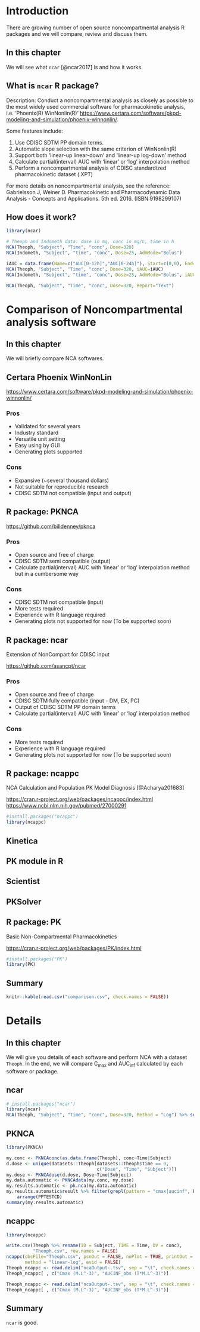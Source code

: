 # Introduction

There are growing number of open source noncompartmental analysis R packages and we will compare, review and discuss them.

## In this chapter

We will see what `ncar` [@ncar2017] is and how it works.

## What is `ncar` R package?

Description: Conduct a noncompartmental analysis as closely as possible to the most widely used commercial software for pharmacokinetic analysis, i.e. 'Phoenix(R) WinNonlin(R)' <https://www.certara.com/software/pkpd-modeling-and-simulation/phoenix-winnonlin/>.

Some features include:
    
1. Use CDISC SDTM PP domain terms.
2. Automatic slope selection with the same criterion of WinNonlin(R)
3. Support both 'linear-up linear-down' and 'linear-up log-down' method
4. Calculate partial(interval) AUC with 'linear' or 'log' interpolation method
5. Perform a noncompartmental analysis of CDISC standardized pharmacokinetic dataset (.XPT)

For more details on noncompartmental analysis, see the reference: Gabrielsson J, Weiner D. Pharmacokinetic and Pharmacodynamic Data Analysis - Concepts and Applications. 5th ed. 2016. (ISBN:9198299107)

## How does it work?

```r
library(ncar)

# Theoph and Indometh data: dose in mg, conc in mg/L, time in h
NCA(Theoph, "Subject", "Time", "conc", Dose=320)
NCA(Indometh, "Subject", "time", "conc", Dose=25, AdmMode="Bolus")

iAUC = data.frame(Name=c("AUC[0-12h]","AUC[0-24h]"), Start=c(0,0), End=c(12,24)) ; iAUC
NCA(Theoph, "Subject", "Time", "conc", Dose=320, iAUC=iAUC)
NCA(Indometh, "Subject", "time", "conc", Dose=25, AdmMode="Bolus", iAUC=iAUC)
```

```r
NCA(Theoph, "Subject", "Time", "conc", Dose=320, Report="Text")
```

# Comparison of Noncompartmental analysis software

## In this chapter

We will briefly compare NCA softwares.

## Certara Phoenix WinNonLin

<https://www.certara.com/software/pkpd-modeling-and-simulation/phoenix-winnonlin/>

### Pros

- Validated for several years
- Industry standard
- Versatile unit setting
- Easy using by GUI 
- Generating plots supported

### Cons

- Expansive (~several thousand dollars)
- Not suitable for reproducible research
- CDISC SDTM not compatible (input and output)

## R package: PKNCA

<https://github.com/billdenney/pknca>

### Pros

- Open source and free of charge
- CDISC SDTM semi compatible (output)
- Calculate partial(interval) AUC with 'linear' or 'log' interpolation method but in a cumbersome way

### Cons
 
- CDISC SDTM not compatible (input)
- More tests required
- Experience with R language required
- Generating plots not supported for now (To be supported soon)


## R package: ncar

Extension of NonCompart for CDISC input

<https://github.com/asancpt/ncar>

### Pros

- Open source and free of charge
- CDISC SDTM fully compatible (input - DM, EX, PC)
- Output of CDISC SDTM PP domain terms 
- Calculate partial(interval) AUC with 'linear' or 'log' interpolation method

### Cons

- More tests required
- Experience with R language required
- Generating plots not supported for now (To be supported soon)

## R package: ncappc

NCA Calculation and Population PK Model Diagnosis [@Acharya201683]

<https://cran.r-project.org/web/packages/ncappc/index.html>
<https://www.ncbi.nlm.nih.gov/pubmed/27000291>



```r
#install.packages("ncappc")
library(ncappc)
```


## Kinetica

## PK module in R

## Scientist

## PKSolver

## R package: PK

Basic Non-Compartmental Pharmacokinetics

<https://cran.r-project.org/web/packages/PK/index.html>


```r
#install.packages("PK")
library(PK)
```

## Summary

```r
knitr::kable(read.csv("comparison.csv", check.names = FALSE))
```

# Details


## In this chapter

We will give you details of each software and perform NCA with a dataset `Theoph`. In the end, we will compare C~max~ and AUC~inf~ calculated by each software or package.

## ncar

```r
# install.packages("ncar")
library(ncar)
NCA(Theoph, "Subject", "Time", "conc", Dose=320, Method = "Log") %>% select(CMAX, AUCIFO)
```

## PKNCA

```r
library(PKNCA)

my.conc <- PKNCAconc(as.data.frame(Theoph), conc~Time|Subject)
d.dose <- unique(datasets::Theoph[datasets::Theoph$Time == 0,
                                  c("Dose", "Time", "Subject")])
my.dose <- PKNCAdose(d.dose, Dose~Time|Subject)
my.data.automatic <- PKNCAdata(my.conc, my.dose)
my.results.automatic <- pk.nca(my.data.automatic)
my.results.automatic$result %>% filter(grepl(pattern = "cmax|aucinf", PPTESTCD)) %>% 
    arrange(PPTESTCD)
summary(my.results.automatic)
```

## ncappc

```r
library(ncappc)

write.csv(Theoph %>% rename(ID = Subject, TIME = Time, DV = conc), 
          "Theoph.csv", row.names = FALSE)
ncappc(obsFile="Theoph.csv", psnOut = FALSE, noPlot = TRUE, printOut = TRUE, 
       method = "linear-log", evid = FALSE)
Theoph_ncappc <- read.delim("ncaOutput-.tsv", sep = "\t", check.names = FALSE)
Theoph_ncappc[ , c("Cmax (M.L^-3)", "AUCINF_obs (T*M.L^-3)")]
```

```r
Theoph_ncappc <- read.delim("ncaOutput-.tsv", sep = "\t", check.names = FALSE)
Theoph_ncappc[ , c("Cmax (M.L^-3)", "AUCINF_obs (T*M.L^-3)")]
```


## Summary

`ncar` is good.
